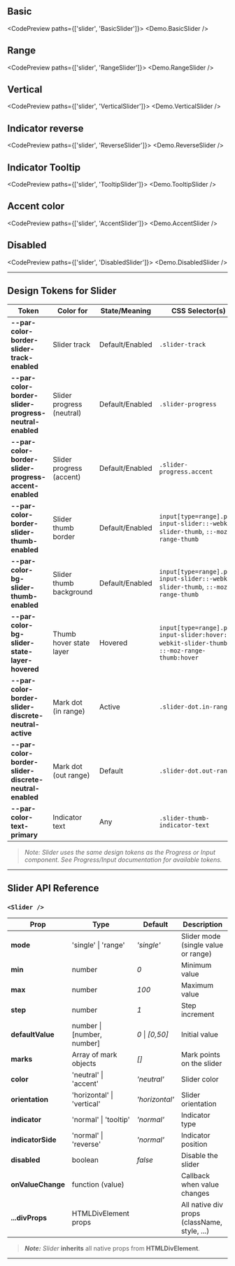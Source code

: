 
<TableOfContents />

## Basic

<CodePreview paths={['slider', 'BasicSlider']}>
  <Demo.BasicSlider />
</CodePreview>

## Range

<CodePreview paths={['slider', 'RangeSlider']}>
  <Demo.RangeSlider />
</CodePreview>

## Vertical

<CodePreview paths={['slider', 'VerticalSlider']}>
  <Demo.VerticalSlider />
</CodePreview>

## Indicator reverse

<CodePreview paths={['slider', 'ReverseSlider']}>
  <Demo.ReverseSlider />
</CodePreview>

## Indicator Tooltip

<CodePreview paths={['slider', 'TooltipSlider']}>
  <Demo.TooltipSlider />
</CodePreview>

## Accent color

<CodePreview paths={['slider', 'AccentSlider']}>
  <Demo.AccentSlider />
</CodePreview>

## Disabled

<CodePreview paths={['slider', 'DisabledSlider']}>
  <Demo.DisabledSlider />
</CodePreview>

---

## Design Tokens for Slider

| **Token**                                              | **Color for**             | **State/Meaning** | **CSS Selector(s)**                                                                          |
| ------------------------------------------------------ | ------------------------- | ----------------- | -------------------------------------------------------------------------------------------- |
| **--par-color-border-slider-track-enabled**            | Slider track              | Default/Enabled   | `.slider-track`                                                                              |
| **--par-color-border-slider-progress-neutral-enabled** | Slider progress (neutral) | Default/Enabled   | `.slider-progress`                                                                           |
| **--par-color-border-slider-progress-accent-enabled**  | Slider progress (accent)  | Default/Enabled   | `.slider-progress.accent`                                                                    |
| **--par-color-border-slider-thumb-enabled**            | Slider thumb border       | Default/Enabled   | `input[type=range].par-input-slider::-webkit-slider-thumb`, `::-moz-range-thumb`             |
| **--par-color-bg-slider-thumb-enabled**                | Slider thumb background   | Default/Enabled   | `input[type=range].par-input-slider::-webkit-slider-thumb`, `::-moz-range-thumb`             |
| **--par-color-bg-slider-state-layer-hovered**          | Thumb hover state layer   | Hovered           | `input[type=range].par-input-slider:hover::-webkit-slider-thumb`, `::-moz-range-thumb:hover` |
| **--par-color-border-slider-discrete-neutral-active**  | Mark dot (in range)       | Active            | `.slider-dot.in-range`                                                                       |
| **--par-color-border-slider-discrete-neutral-enabled** | Mark dot (out range)      | Default           | `.slider-dot.out-range`                                                                      |
| **--par-color-text-primary**                           | Indicator text            | Any               | `.slider-thumb-indicator-text`                                                               |

> _Note: Slider uses the same design tokens as the Progress or Input component. See Progress/Input documentation for available tokens._

---

## Slider API Reference

### `<Slider />`

| **Prop**          | **Type**                   | **Default**     | **Description**                              |
| ----------------- | -------------------------- | --------------- | -------------------------------------------- |
| **mode**          | 'single' \| 'range'        | _'single'_      | Slider mode (single value or range)          |
| **min**           | number                     | _0_             | Minimum value                                |
| **max**           | number                     | _100_           | Maximum value                                |
| **step**          | number                     | _1_             | Step increment                               |
| **defaultValue**  | number \| [number, number] | _0_ \| _[0,50]_ | Initial value                                |
| **marks**         | Array of mark objects      | _[]_            | Mark points on the slider                    |
| **color**         | 'neutral' \| 'accent'      | _'neutral'_     | Slider color                                 |
| **orientation**   | 'horizontal' \| 'vertical' | _'horizontal'_  | Slider orientation                           |
| **indicator**     | 'normal' \| 'tooltip'      | _'normal'_      | Indicator type                               |
| **indicatorSide** | 'normal' \| 'reverse'      | _'normal'_      | Indicator position                           |
| **disabled**      | boolean                    | _false_         | Disable the slider                           |
| **onValueChange** | function (value)           |                 | Callback when value changes                  |
| **...divProps**   | HTMLDivElement props       |                 | All native div props (className, style, ...) |

> **_Note:_** _Slider_ **inherits** all native props from **HTMLDivElement**.

---
